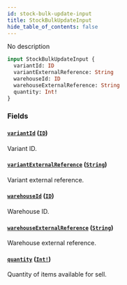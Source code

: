 ```yaml
---
id: stock-bulk-update-input
title: StockBulkUpdateInput
hide_table_of_contents: false
---
```


No description

```graphql
input StockBulkUpdateInput {
  variantId: ID
  variantExternalReference: String
  warehouseId: ID
  warehouseExternalReference: String
  quantity: Int!
}
```

### Fields

#### [`variantId`](#) ([`ID`](../../../developer/api-reference/scalars/id))

Variant ID.

#### [`variantExternalReference`](#) ([`String`](../../../developer/api-reference/scalars/string))

Variant external reference.

#### [`warehouseId`](#) ([`ID`](../../../developer/api-reference/scalars/id))

Warehouse ID.

#### [`warehouseExternalReference`](#) ([`String`](../../../developer/api-reference/scalars/string))

Warehouse external reference.

#### [`quantity`](#) ([`Int!`](../../../developer/api-reference/scalars/int))

Quantity of items available for sell.
